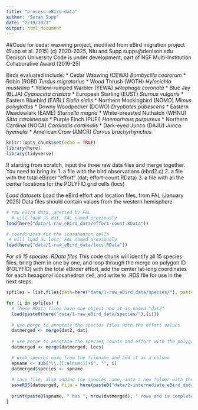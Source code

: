 ```yaml
---
title: "process-eBird-data"
author: "Sarah Supp"
date: "2/19/2021"
output: html_document
---
```


##Code for cedar waxwing project, modified from eBird migration project (Supp et al. 2015)
(c) 2020-2025, Niu and Supp
supps@denison.edu
Denison University
Code is under development, part of NSF Multi-Institution Collaborative Award (2019-25)

Birds evaluated include: 
* Cedar Waxwing (CEWA) _Bombycilla cedrorum_
* Robin (ROBI) _Turdus migratorius_
* Wood Thrush (WOTH) _Hylocichla mustelina_
* Yellow-rumped Warbler (YEWA) _setophaga coronata_
* Blue Jay (BLJA) _Cyanocitta cristata_
* European Starling (EUST) _Sturnus vulgaris_
* Eastern Bluebird (EABL) _Sialia sialis_
* Northern Mockingbird (NOMO) _Mimus polyglottos_
* Downy Woodpecker (DOWO) _Dryobates pubescens_
* Eastern Meadowlark (EAME) _Sturnella magna_
* White-breasted Nuthatch (WHNU) _Sitta carolinensis_
* Purple Finch (PUFI) _Haemorhous purpureus_
* Northern Cardinal (NOCA) _Cardinalis cardinalis_
* Dark-eyed Junco (DAJU) _Junco hyemalis_
* American Crow (AMCR) _Corvus brachyrhynchos_


```r
knitr::opts_chunk$set(echo = TRUE)
library(here)
library(tidyverse)
```

If starting from scratch, input the three raw data files and merge together.
You need to bring in: 
1. a file with the bird observations (ebrd2.c)
2. a file with the total eBirder "effort" (dat; effort-count.RData)
3. a file with all the center locations for the POLYFID grid cells (locs)

*Load datasets* 
Load the eBird effort and location files, from FAL (January 2025)
Data files should contain values from the western hemisphere
```r
# raw eBird data, queried by FAL
  # will load as dat, FAL named previously
load(here("data/1-raw_eBird_data/effort-count.RData"))

# coordinates for the icosahedron cells
 # will load as locs, FAL named previously
load(here("data/1-raw_eBird_data/locs.RData")) 
```


*For all 15 species .RData files*
This code chunk will identify all 15 species files, bring them in one by one, and loop through the merge on polygon ID (POLYFID) with the total eBirder effort, add the center lat-long coordinates for each hexagonal icosahedron cell, and write to .RDS file for use in the next steps.
```r
spfiles = list.files(path=here("data/1-raw_eBird_data/species/"), pattern=glob2rx("*.RData"))

for (i in spfiles) {
  # These RData files have one object and it is named "dat2" 
  load(paste0(here("data/1-raw_eBird_data/species/"),(i)))
  
  # use merge to annotate the species files with the effort values
  datmerged <- merge(dat2, dat)
  
  # use merge to annotate the species counts and effort with the polygon coordinates (lat, long)
  datmerged <- merge(datmerged, locs)

  # grab species name from the filename and add it as a column
  spname <- sub("\\.[[:alnum:]]+$", "", i)
  datmerged$species <- spname
  
  # save file, also adding the species name, into a new folder with the species + effort merged datasets
  saveRDS(datmerged, file = here(paste0("data/2-intermediate_eBird_data/species_effort/dat_effort_", spname, ".rds")))
  
  print(paste0(spname, " has ", nrow(datmerged), " rows and is complete."))
}
```
